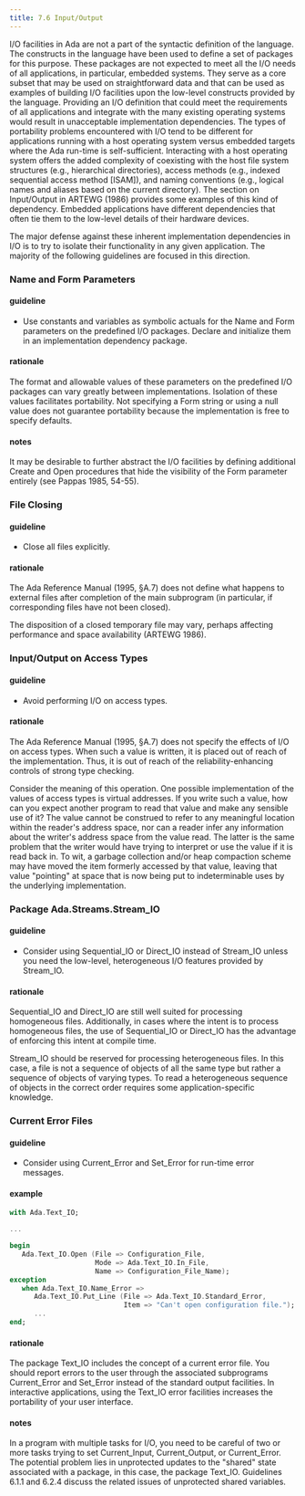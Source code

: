 ```yaml
---
title: 7.6 Input/Output
---
```


I/O facilities in Ada are not a part of the syntactic definition of the
language. The constructs in the language have been used to define a set
of packages for this purpose. These packages are not expected to meet
all the I/O needs of all applications, in particular, embedded systems.
They serve as a core subset that may be used on straightforward data and
that can be used as examples of building I/O facilities upon the
low-level constructs provided by the language. Providing an I/O
definition that could meet the requirements of all applications and
integrate with the many existing operating systems would result in
unacceptable implementation dependencies. The types of portability
problems encountered with I/O tend to be different for applications
running with a host operating system versus embedded targets where the
Ada run-time is self-sufficient. Interacting with a host operating
system offers the added complexity of coexisting with the host file
system structures (e.g., hierarchical directories), access methods
(e.g., indexed sequential access method \[ISAM\]), and naming
conventions (e.g., logical names and aliases based on the current
directory). The section on Input/Output in ARTEWG (1986) provides some
examples of this kind of dependency. Embedded applications have
different dependencies that often tie them to the low-level details of
their hardware devices.

The major defense against these inherent implementation dependencies in
I/O is to try to isolate their functionality in any given application.
The majority of the following guidelines are focused in this direction.

### Name and Form Parameters

#### guideline

- Use constants and variables as symbolic actuals for the Name and
  Form parameters on the predefined I/O packages. Declare and
  initialize them in an implementation dependency package.

#### rationale

The format and allowable values of these parameters on the predefined
I/O packages can vary greatly between implementations. Isolation of
these values facilitates portability. Not specifying a Form string or
using a null value does not guarantee portability because the
implementation is free to specify defaults.

#### notes

It may be desirable to further abstract the I/O facilities by defining
additional Create and Open procedures that hide the visibility of the
Form parameter entirely (see Pappas 1985, 54-55).

### File Closing

#### guideline

- Close all files explicitly.

#### rationale

The Ada Reference Manual (1995, §A.7) does not define what happens to
external files after completion of the main subprogram (in particular,
if corresponding files have not been closed).

The disposition of a closed temporary file may vary, perhaps affecting
performance and space availability (ARTEWG 1986).

### Input/Output on Access Types

#### guideline

- Avoid performing I/O on access types.

#### rationale

The Ada Reference Manual (1995, §A.7) does not specify the effects of
I/O on access types. When such a value is written, it is placed out of
reach of the implementation. Thus, it is out of reach of the
reliability-enhancing controls of strong type checking.

Consider the meaning of this operation. One possible implementation of
the values of access types is virtual addresses. If you write such a
value, how can you expect another program to read that value and make
any sensible use of it? The value cannot be construed to refer to any
meaningful location within the reader's address space, nor can a reader
infer any information about the writer's address space from the value
read. The latter is the same problem that the writer would have trying
to interpret or use the value if it is read back in. To wit, a garbage
collection and/or heap compaction scheme may have moved the item
formerly accessed by that value, leaving that value "pointing" at space
that is now being put to indeterminable uses by the underlying
implementation.

### Package Ada.Streams.Stream_IO

#### guideline

- Consider using Sequential_IO or Direct_IO instead of Stream_IO
  unless you need the low-level, heterogeneous I/O features provided
  by Stream_IO.

#### rationale

Sequential_IO and Direct_IO are still well suited for processing
homogeneous files. Additionally, in cases where the intent is to process
homogeneous files, the use of Sequential_IO or Direct_IO has the
advantage of enforcing this intent at compile time.

Stream_IO should be reserved for processing heterogeneous files. In
this case, a file is not a sequence of objects of all the same type but
rather a sequence of objects of varying types. To read a heterogeneous
sequence of objects in the correct order requires some
application-specific knowledge.

### Current Error Files

#### guideline

- Consider using Current_Error and Set_Error for run-time error
  messages.

#### example

```ada
with Ada.Text_IO;

...

begin
   Ada.Text_IO.Open (File => Configuration_File,
                     Mode => Ada.Text_IO.In_File,
                     Name => Configuration_File_Name);
exception
   when Ada.Text_IO.Name_Error =>
      Ada.Text_IO.Put_Line (File => Ada.Text_IO.Standard_Error,
                            Item => "Can't open configuration file.");
      ...
end;
```

#### rationale

The package Text_IO includes the concept of a current error file. You
should report errors to the user through the associated subprograms
Current_Error and Set_Error instead of the standard output facilities.
In interactive applications, using the Text_IO error facilities
increases the portability of your user interface.

#### notes

In a program with multiple tasks for I/O, you need to be careful of two
or more tasks trying to set Current_Input, Current_Output, or
Current_Error. The potential problem lies in unprotected updates to the
"shared" state associated with a package, in this case, the package
Text_IO. Guidelines 6.1.1 and 6.2.4 discuss the related issues of
unprotected shared variables.
